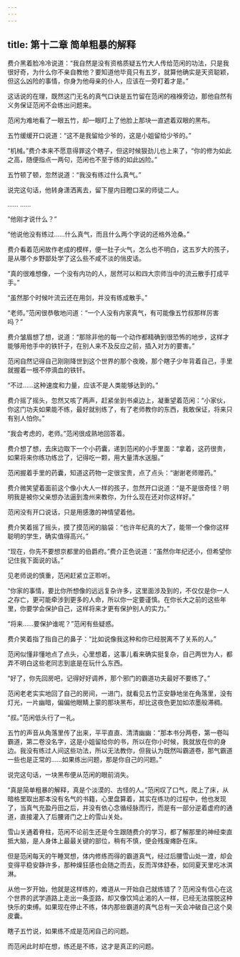 ```yaml
---
---
---
```

title: 第十二章 简单粗暴的解释
---




费介黑着脸冷冷说道：“我自然是没有资格质疑五竹大人传给范闲的功法，只是我很好奇，为什么你不亲自教他？要知道他毕竟只有五岁，就算他确实是天资聪颖，但这么凶险的事情，你身为他母亲的仆人，应该在一旁盯着才是。”

这话说的在理，既然这门无名的真气口诀是五竹留在范闲的襁褓旁边，那他自然有义务保证范闲不会练出问题来。

范闲为难地看了一眼五竹，却一眼盯上了他脸上那块一直遮着双眼的黑布。

五竹缓缓开口说道：“这不是我留给少爷的，这是小姐留给少爷的。”

“机械。”费介本来不愿意得罪这个瞎子，但这时候狠劲儿也上来了，“你的修为如此之高，随便指点一两句，范闲也不至于练的如此凶险。”

五竹顿了顿，忽然说道：“我没有练过什么真气。”

说完这句话，他转身潇洒离去，留下屋内目瞪口呆的师徒二人。

…… ……

“他刚才说什么？”

“他说他没有练过……什么真气，而且什么两个字说的还格外沧桑。”

费介看着范闲故作老成的模样，便一肚子火气，怎么也不明白，这五岁大的孩子，是从哪个乡野鄙处学了这么些不咸不淡的俏皮话。

“真的很难想像，一个没有内功的人，居然可以和四大宗师当中的流云散手打成平手。”

“虽然那个时候叶流云还在用剑，并没有练成散手。”

“老师。”范闲很恭敬地问道：“一个人没有内家真气，有可能像五竹叔那样厉害吗？”

费介皱眉想了想，说道：“那除非他的每一个动作都精确到很恐怖的地步，这样才能够用他手中的铁钎子，在别人来不及反应之前，插入对方的要害。”

范闲自然记得自己刚刚降世到这个世界的那个夜晚，那个瞎子少年背着自己，手里就握着一根不停滴血的铁钎。

“不过……这种速度和力量，应该不是人类能够达到的。”

费介摇了摇头，忽然又咳了两声，赶紧坐到书桌边上，凝重望着范闲：“小家伙，你这门功夫如果能不练，最好就别练了，有了老师教你的东西，我敢保证，将来只有别人怕你。”

“我会考虑的，老师。”范闲很成熟地回答着。

费介想了想，去床边取下一个小药囊，递到范闲的小手里面：“拿着，这药很贵，如果将来你练功练岔了，记得吃一颗，用大量清水送服。”

范闲握着手里的药囊，知道这药物一定很宝贵，点了点头：“谢谢老师赠药。”

费介微笑望着面前这个像小大人一样的孩子，忽然开口说道：“是不是很奇怪？明明我是被你父亲想办法逼到澹州来教你，为什么现在还对你这样好。”

范闲没有开口说话，只是用感激的神情望着他。

费介笑着摇了摇头，摸了摸范闲的脑袋：“也许年纪真的大了，能带一个像你这样聪明的学生，确实值得高兴。”

“现在，你先不要想京都里的伯爵府。”费介正色说道：“虽然你年纪还小，但希望你记住我下面说的话。”

见老师说的慎重，范闲赶紧立正聆听。

“你家的事情，要比你所想像的远远复杂许多，这里面涉及到的，不仅仅是你一人之存亡，更可能牵涉到更多的人命，所以你一定要谨慎。在你长大之前的这些年里，你要学会保护自己，这样将来才更有保护别人的实力。”

“将来……要保护谁呢？”范闲有些疑惑。

费介笑着指了指自己的鼻子：“比如说像我这种和你已经脱离不了关系的人。”

范闲似懂非懂地点了点头，心里想着，这事儿看来确实挺复杂，自己两世为人，都弄不明白这些老同志到底是在玩什么东西。

“好了，你先回房吧，记得好好调养，那个邪门的霸道功夫最好不要练了。”

范闲老老实实地回了自己的房间，一进门，就看见五竹正安静地坐在角落里，没有灯光，一片幽暗，偏偏他眼睛上蒙的那块黑布，却比这夜色更加如浓墨般滞稠。

“叔。”范闲低头行了一礼。

五竹的声音从角落里传了出来，平平直直、清清幽幽：“那本书分两卷，第一卷叫霸道，第二卷没名字，这是小姐留给你的书，所以在你小时候，我就放在你的身边。我没有练过人间这些功法，所以无法教你，但我认为既然叫霸道卷，那气霸道一些也是正常的……如果练出问题，那是你自己的问题。”

说完这句话，一块黑布便从范闲的眼前消失。

“真是简单粗暴的解释，真是个淡漠的、古怪的人。”范闲叹了口气，爬上了床，从暗格里取出那本没有名气的书籍，心里盘算着，其实在练功的过程中，他也发现了，当真气充盈丹田之后，并没有依心念循经脉而行，而是有一部分逆着虚府的通道，直接灌入了后腰肾门之上的雪山关处。

雪山关通着脊柱，范闲不论前生还是今生跟随费介的学习，都了解那里的神经束直抵大脑，是人身体上最最关键的部位，稍有不慎，便会残废瘫卧在床。

但是范闲每天的午睡冥想，体内修练而得的霸道真气，经过后腰雪山处一渡，却会变得平稳安静许多，那种燥狂感也会随之而去，反而浑体舒泰，如同夏天里吃冰淇淋。

从他一岁开始，他就是这样练的，难道从一开始自己就练错了？范闲没有信心在这个世界的武学道路上走出一条歪路，却又像饮鸠止渴的人一样，已经无法摆脱这种快乐的束缚。如果现在停止不练，体内那些霸道的真气总有一天会冲破自己这个臭皮囊。

瞎子五竹说，如果练不成是范闲自己的问题。

而范闲此时却在想，练还是不练，这才是真正的问题。